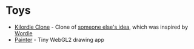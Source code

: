 
# Toys

- [Kilordle Clone](/toys/kilordle) - Clone of [someone else's idea][kilordle],
  which was inspired by [Wordle][wordle]
- [Painter](/toys/painter) - Tiny WebGL2 drawing app

[kilordle]: https://jonesnxt.github.io/kilordle/
[wordle]: https://www.powerlanguage.co.uk/wordle/

